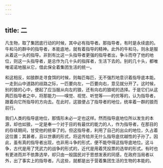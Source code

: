 ```yaml
---
---
---
```

title: 二
---



凡生物，取了集团底行动的时候，其中必有指导者。那指导者，有时是永续底的。牛和马的群中的指导者，本能底地，就有着指导的精神。此外的牛和马，则永是服从着这一头的指导。非到有比这一头指导者更强的指导者出，争斗而夺了他的地位，则这一头指导者，是总作为几十头的指挥者，生活下去的。别的几十头，都唯唯诺诺地服从它，借此保全着集团生活的统一。

和这相反，如狼群走寻食饵的时候，则每匹每匹，无不强烈地意识着指导底本能。一走到山中道路的歧路之际，一匹要向左，一匹要向右，意见就分开了。这时候，别的狼的心中，便起了应当服从向左的狼，还有向右的狼呢的选择。于是它们从这两匹指导者之中，将那能力——嗅觉、视觉、听觉等——的优等的，认为指导者，跟着向它所指导的方向去。在此时，这狼便占了指导者的地位，统率着一群的狼而前行。

我们人类的指导底地位，那情形未必一定也这样。然而指导底地位所以发生的本源，却也如狼，一定是奉一个对于目的有最优的能力的人，作为指导者，在那目的的存续期间，甘受他的统率了的。但这指导者，利用了自己的出众的地位，久占着这位置；其甚者，且以世袭的形式，将这传给并无什么指导底优越性的子孙了。因此，虽有真的指导者出现，也非用斗争的形式，便不能夺得这指导底地位。这斗争，古代是用了凭武力的战争的形式的，近代是用着凭投票的选举的形式。有时也有更进而并不依靠选举，却只由一般国民对于思想发表的同感，在政府当局者以外，出了事实上的指导者。凡这些，就都是出于营着集团生活的生物的本能的。
